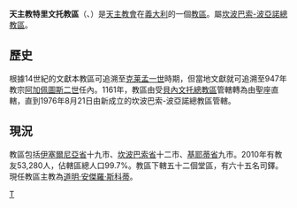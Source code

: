 {{Infobox diocese
|name = 特里文托
|jurisdiction = 教區
|latin = Dioecesis Triventina
|local = 
|border = catholic
|image =
|image_size = 
|image_alt = 
|caption = 
|location = [[義大利|義大利]]
|rite = [[羅馬禮|羅馬禮]]
|territory = 伊塞爾尼亞省、坎波巴索省、基耶蒂省
|population =53,280
|patron = [[聖納扎里奧|聖納扎里奧]]、[[聖切爾索|聖切爾索]]及[[教宗維篤一世|聖維篤]]
|province = 坎波巴索-波亞諾
|established = 不晚於947年
|cathedral = [[聖納扎里奧聖切爾索聖維篤主教座堂|聖納扎里奧聖切爾索聖維篤主教座堂]]
|co-cathedral = 
|leadership = 主教 
|website =[http://www.diocesitrivento.it/ 官方網頁]
|pope =  
|patriarch= 
|metropolitan =
|ordinary =道明·安傑羅·斯科蒂
|coadjutor archbishop = 
|coadjutor bishop = 
|auxiliary = 
|emeritus = }}

'''天主教特里文托教區'''（{{lang-la|Dioecesis Triventina}}、{{lang-it|Diocesi di Trivento}}）是[[天主教會|天主教會]]在[[義大利|義大利]]的一個[[教區|教區]]。屬[[天主教坎波巴索-波亞諾總教區|坎波巴索-波亞諾總教區]]。
==歷史==
根據14世紀的文獻本教區可追溯至[[克莱孟一世|克莱孟一世]]時期，但當地文獻就可追溯至947年教宗[[阿加佩圖斯二世|阿加佩圖斯二世]]任內。1161年，教區由受[[天主教貝內文托總教區|貝內文托總教區]]管轄轉為由聖座直轄，直到1976年8月21日由新成立的坎波巴索-波亞諾總教區管轄。

==現況==
教區包括[[伊塞爾尼亞省|伊塞爾尼亞省]]十九市、[[坎波巴索省|坎波巴索省]]十二市、[[基耶蒂省|基耶蒂省]]九市。2010年有教友53,280人，佔轄區總人口99.7%。教區下轄五十二個堂區，有六十五名司鐸。現任教區主教為[[道明·安傑羅·斯科蒂|道明·安傑羅·斯科蒂]]。

[[Category:義大利天主教教區|T]]
{{意大利天主教教區}}